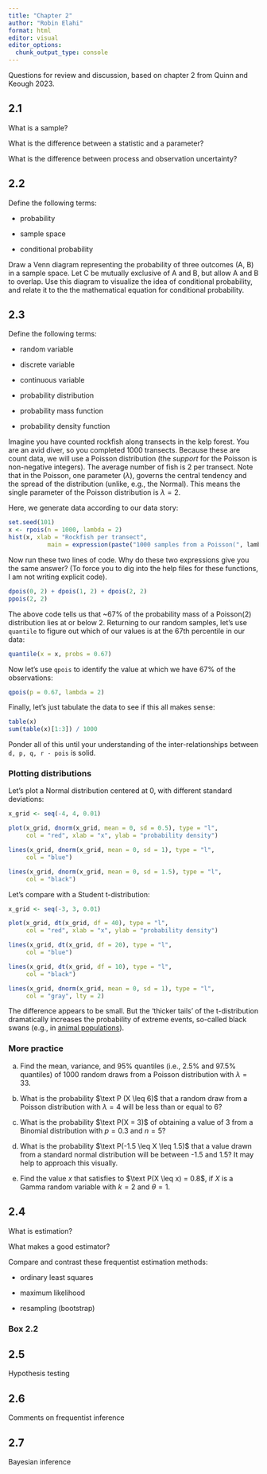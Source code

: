 ```yaml
---
title: "Chapter 2"
author: "Robin Elahi"
format: html
editor: visual
editor_options: 
  chunk_output_type: console
---
```


Questions for review and discussion, based on chapter 2 from Quinn and Keough 2023.

## 2.1

What is a sample?

What is the difference between a statistic and a parameter?

What is the difference between process and observation uncertainty?

## 2.2

Define the following terms:

-   probability

-   sample space

-   conditional probability

Draw a Venn diagram representing the probability of three outcomes (A, B) in a sample space. Let C be mutually exclusive of A and B, but allow A and B to overlap. Use this diagram to visualize the idea of conditional probability, and relate it to the the mathematical equation for conditional probability.

## 2.3

Define the following terms:

-   random variable

-   discrete variable

-   continuous variable

-   probability distribution

-   probability mass function

-   probability density function

Imagine you have counted rockfish along transects in the kelp forest. You are an avid diver, so you completed 1000 transects. Because these are count data, we will use a Poisson distribution (the *support* for the Poisson is non-negative integers). The average number of fish is 2 per transect. Note that in the Poisson, one parameter ($\lambda$), governs the central tendency and the spread of the distribution (unlike, e.g., the Normal). This means the single parameter of the Poisson distribution is $\lambda = 2$.

Here, we generate data according to our data story:

```r
set.seed(101)
x <- rpois(n = 1000, lambda = 2)
hist(x, xlab = "Rockfish per transect",
           main = expression(paste("1000 samples from a Poisson(", lambda, " = 2)")))
```

Now run these two lines of code. Why do these two expressions give you the same answer? (To force you to dig into the help files for these functions, I am not writing explicit code).

```r
dpois(0, 2) + dpois(1, 2) + dpois(2, 2)
ppois(2, 2)
```

The above code tells us that \~67% of the probability mass of a Poisson(2) distribution lies at or below 2. Returning to our random samples, let's use `quantile` to figure out which of our values is at the 67th percentile in our data:

```r
quantile(x = x, probs = 0.67)
```

Now let's use `qpois` to identify the value at which we have 67% of the observations:

```r
qpois(p = 0.67, lambda = 2)
```

Finally, let's just tabulate the data to see if this all makes sense:

```r
table(x)
sum(table(x)[1:3]) / 1000
```

Ponder all of this until your understanding of the inter-relationships between `d, p, q, r - pois` is solid.

### Plotting distributions

Let's plot a Normal distribution centered at 0, with different standard deviations:

```r
x_grid <- seq(-4, 4, 0.01)

plot(x_grid, dnorm(x_grid, mean = 0, sd = 0.5), type = "l", 
     col = "red", xlab = "x", ylab = "probability density")

lines(x_grid, dnorm(x_grid, mean = 0, sd = 1), type = "l", 
     col = "blue")

lines(x_grid, dnorm(x_grid, mean = 0, sd = 1.5), type = "l", 
     col = "black")
```

Let's compare with a Student t-distribution:

```r
x_grid <- seq(-3, 3, 0.01)

plot(x_grid, dt(x_grid, df = 40), type = "l", 
     col = "red", xlab = "x", ylab = "probability density")

lines(x_grid, dt(x_grid, df = 20), type = "l", 
     col = "blue")

lines(x_grid, dt(x_grid, df = 10), type = "l", 
     col = "black")

lines(x_grid, dnorm(x_grid, mean = 0, sd = 1), type = "l", 
     col = "gray", lty = 2)

```

The difference appears to be small. But the 'thicker tails' of the t-distribution dramatically increases the probability of extreme events, so-called black swans (e.g., in [animal populations](https://www.pnas.org/doi/abs/10.1073/pnas.1611525114)).

### More practice

a.  Find the mean, variance, and 95% quantiles (i.e., 2.5% and 97.5% quantiles) of 1000 random draws from a Poisson distribution with $\lambda=33$.

b.  What is the probability $\text P (X \leq 6)$ that a random draw from a Poisson distribution with $\lambda = 4$ will be less than or equal to 6?

c.  What is the probability $\text P(X = 3)$ of obtaining a value of 3 from a Binomial distribution with $p = 0.3$ and $n = 5$?

d.  What is the probability $\text P(-1.5 \leq X \leq 1.5)$ that a value drawn from a standard normal distribution will be between -1.5 and 1.5? It may help to approach this visually.

e.  Find the value $x$ that satisfies to $\text P(X \leq x) = 0.8$, if $X$ is a Gamma random variable with $k=2$ and $\theta = 1$.

## 2.4

What is estimation?

What makes a good estimator?

Compare and contrast these frequentist estimation methods:

-   ordinary least squares

-   maximum likelihood

-   resampling (bootstrap)

### Box 2.2

## 2.5

Hypothesis testing

## 2.6

Comments on frequentist inference

## 2.7

Bayesian inference
